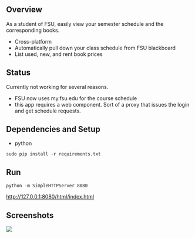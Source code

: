 == Overview ==

As a student of FSU, easily view your semester schedule and the corresponding books.

* Cross-platform
* Automatically pull down your class schedule from FSU blackboard
* List used, new, and rent book prices

== Status ==

Currently not working for several reasons.
* FSU now uses my.fsu.edu for the course schedule
* this app requires a web component. Sort of a proxy that issues the login and get schedule requests.

== Dependencies and Setup ==

* python
<pre>sudo pip install -r requirements.txt</pre>

== Run ==

<pre>python -m SimpleHTTPServer 8080</pre>
http://127.0.0.1:8080/html/index.html

== Screenshots ==

<img src="screenshots/bills_login.png" />

